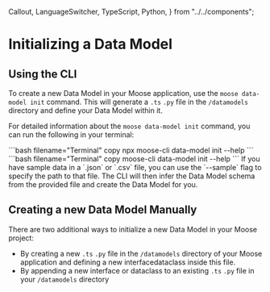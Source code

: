   Callout,
  LanguageSwitcher,
  TypeScript,
  Python,
} from "../../components";

# Initializing a Data Model

<LanguageSwitcher />

## Using the CLI

To create a new Data Model in your Moose application, use the `moose data-model init` command. This will generate a <TypeScript className="inline">`.ts`</TypeScript> <Python className="inline">`.py`</Python> file in the `/datamodels` directory and define your Data Model within it.

For detailed information about the `moose data-model init` command, you can run the following in your terminal:

<TypeScript>
```bash filename="Terminal" copy 
npx moose-cli data-model init --help 
```
</TypeScript>

<Python>
```bash filename="Terminal" copy 
moose-cli data-model init --help 
```
</Python>

<Callout type="info">
  If you have sample data in a `.json` or `.csv` file, you can use the
  `--sample` flag to specify the path to that file. The CLI will then infer the
  Data Model schema from the provided file and create the Data Model for you.
</Callout>

## Creating a new Data Model Manually

There are two additional ways to initialize a new Data Model in your Moose project:

- By creating a new <TypeScript className="inline">`.ts`</TypeScript> <Python className="inline">`.py`</Python> file in the `/datamodels` directory of your Moose application and defining a new <TypeScript className="inline">interface</TypeScript><Python className="inline">dataclass</Python> inside this file.
- By appending a new interface or dataclass to an existing <TypeScript className="inline">`.ts`</TypeScript> <Python className="inline">`.py`</Python> file in your `/datamodels` directory
